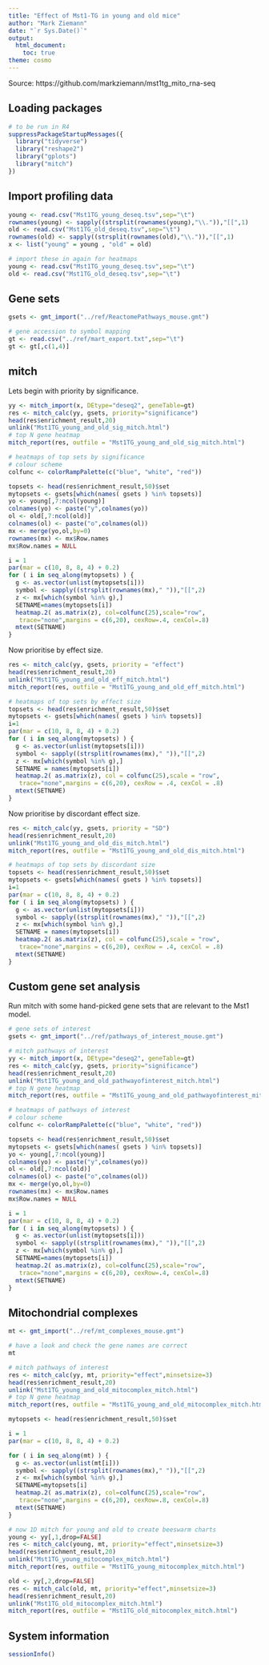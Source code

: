 ```yaml
---
title: "Effect of Mst1-TG in young and old mice"
author: "Mark Ziemann"
date: "`r Sys.Date()`"
output:
  html_document:
    toc: true
theme: cosmo
---
```


Source: https://github.com/markziemann/mst1tg_mito_rna-seq

## Loading packages

```r

# to be run in R4
suppressPackageStartupMessages({
  library("tidyverse")
  library("reshape2")
  library("gplots")
  library("mitch")
})

```

## Import profiling data

```r

young <- read.csv("Mst1TG_young_deseq.tsv",sep="\t")
rownames(young) <- sapply((strsplit(rownames(young),"\\.")),"[[",1)
old <- read.csv("Mst1TG_old_deseq.tsv",sep="\t")
rownames(old) <- sapply((strsplit(rownames(old),"\\.")),"[[",1)
x <- list("young" = young , "old" = old)

# import these in again for heatmaps
young <- read.csv("Mst1TG_young_deseq.tsv",sep="\t")
old <- read.csv("Mst1TG_old_deseq.tsv",sep="\t")

```

## Gene sets

```r

gsets <- gmt_import("../ref/ReactomePathways_mouse.gmt")

# gene accession to symbol mapping
gt <- read.csv("../ref/mart_export.txt",sep="\t")
gt <- gt[,c(1,4)]

```

## mitch

Lets begin with priority by significance.

```r

yy <- mitch_import(x, DEtype="deseq2", geneTable=gt)
res <- mitch_calc(yy, gsets, priority="significance")
head(res$enrichment_result,20)
unlink("Mst1TG_young_and_old_sig_mitch.html")
# top N gene heatmap
mitch_report(res, outfile = "Mst1TG_young_and_old_sig_mitch.html")

# heatmaps of top sets by significance
# colour scheme
colfunc <- colorRampPalette(c("blue", "white", "red"))

topsets <- head(res$enrichment_result,50)$set
mytopsets <- gsets[which(names( gsets ) %in% topsets)]
yo <- young[,7:ncol(young)]
colnames(yo) <- paste("y",colnames(yo))
ol <- old[,7:ncol(old)]
colnames(ol) <- paste("o",colnames(ol))
mx <- merge(yo,ol,by=0)
rownames(mx) <- mx$Row.names
mx$Row.names = NULL

i = 1
par(mar = c(10, 8, 8, 4) + 0.2)
for ( i in seq_along(mytopsets) ) {
  g <- as.vector(unlist(mytopsets[i]))
  symbol <- sapply((strsplit(rownames(mx)," ")),"[[",2)
  z <- mx[which(symbol %in% g),]
  SETNAME=names(mytopsets[i])
  heatmap.2( as.matrix(z), col=colfunc(25),scale="row",
   trace="none",margins = c(6,20), cexRow=.4, cexCol=.8)
  mtext(SETNAME)
}

```

Now prioritise by effect size.

```r

res <- mitch_calc(yy, gsets, priority = "effect")
head(res$enrichment_result,20)
unlink("Mst1TG_young_and_old_eff_mitch.html")
mitch_report(res, outfile = "Mst1TG_young_and_old_eff_mitch.html")

# heatmaps of top sets by effect size
topsets <- head(res$enrichment_result,50)$set
mytopsets <- gsets[which(names( gsets ) %in% topsets)]
i=1
par(mar = c(10, 8, 8, 4) + 0.2)
for ( i in seq_along(mytopsets) ) {
  g <- as.vector(unlist(mytopsets[i]))
  symbol <- sapply((strsplit(rownames(mx)," ")),"[[",2)
  z <- mx[which(symbol %in% g),]
  SETNAME = names(mytopsets[i])
  heatmap.2( as.matrix(z), col = colfunc(25),scale = "row",
   trace="none",margins = c(6,20), cexRow = .4, cexCol = .8)
  mtext(SETNAME)
}

```

Now prioritise by discordant effect size.

```r

res <- mitch_calc(yy, gsets, priority = "SD")
head(res$enrichment_result,20)
unlink("Mst1TG_young_and_old_dis_mitch.html")
mitch_report(res, outfile = "Mst1TG_young_and_old_dis_mitch.html")

# heatmaps of top sets by discordant size
topsets <- head(res$enrichment_result,50)$set
mytopsets <- gsets[which(names( gsets ) %in% topsets)]
i=1
par(mar = c(10, 8, 8, 4) + 0.2)
for ( i in seq_along(mytopsets) ) {
  g <- as.vector(unlist(mytopsets[i]))
  symbol <- sapply((strsplit(rownames(mx)," ")),"[[",2)
  z <- mx[which(symbol %in% g),]
  SETNAME = names(mytopsets[i])
  heatmap.2( as.matrix(z), col = colfunc(25),scale = "row",
   trace="none",margins = c(6,20), cexRow = .4, cexCol = .8)
  mtext(SETNAME)
}

```

## Custom gene set analysis

Run mitch with some hand-picked gene sets that are relevant to the Mst1 model.

```r

# gene sets of interest
gsets <- gmt_import("../ref/pathways_of_interest_mouse.gmt")

# mitch pathways of interest
yy <- mitch_import(x, DEtype="deseq2", geneTable=gt)
res <- mitch_calc(yy, gsets, priority="significance")
head(res$enrichment_result,20)
unlink("Mst1TG_young_and_old_pathwayofinterest_mitch.html")
# top N gene heatmap
mitch_report(res, outfile = "Mst1TG_young_and_old_pathwayofinterest_mitch.html")

# heatmaps of pathways of interest
# colour scheme
colfunc <- colorRampPalette(c("blue", "white", "red"))

topsets <- head(res$enrichment_result,50)$set
mytopsets <- gsets[which(names( gsets ) %in% topsets)]
yo <- young[,7:ncol(young)]
colnames(yo) <- paste("y",colnames(yo))
ol <- old[,7:ncol(old)]
colnames(ol) <- paste("o",colnames(ol))
mx <- merge(yo,ol,by=0)
rownames(mx) <- mx$Row.names
mx$Row.names = NULL

i = 1
par(mar = c(10, 8, 8, 4) + 0.2)
for ( i in seq_along(mytopsets) ) {
  g <- as.vector(unlist(mytopsets[i]))
  symbol <- sapply((strsplit(rownames(mx)," ")),"[[",2)
  z <- mx[which(symbol %in% g),]
  SETNAME=names(mytopsets[i])
  heatmap.2( as.matrix(z), col=colfunc(25),scale="row",
   trace="none",margins = c(6,20), cexRow=.4, cexCol=.8)
  mtext(SETNAME)
}

```

## Mitochondrial complexes

```r

mt <- gmt_import("../ref/mt_complexes_mouse.gmt")

# have a look and check the gene names are correct
mt

# mitch pathways of interest
res <- mitch_calc(yy, mt, priority="effect",minsetsize=3)
head(res$enrichment_result,20)
unlink("Mst1TG_young_and_old_mitocomplex_mitch.html")
# top N gene heatmap
mitch_report(res, outfile = "Mst1TG_young_and_old_mitocomplex_mitch.html")

mytopsets <- head(res$enrichment_result,50)$set

i = 1
par(mar = c(10, 8, 8, 4) + 0.2)

for ( i in seq_along(mt) ) {
  g <- as.vector(unlist(mt[i]))
  symbol <- sapply((strsplit(rownames(mx)," ")),"[[",2)
  z <- mx[which(symbol %in% g),]
  SETNAME=mytopsets[i]
  heatmap.2( as.matrix(z), col=colfunc(25),scale="row",
   trace="none",margins = c(6,20), cexRow=.8, cexCol=.8)
  mtext(SETNAME)
}

# now 1D mitch for young and old to create beeswarm charts
young <- yy[,1,drop=FALSE] 
res <- mitch_calc(young, mt, priority="effect",minsetsize=3)
head(res$enrichment_result,20)
unlink("Mst1TG_young_mitocomplex_mitch.html")
mitch_report(res, outfile = "Mst1TG_young_mitocomplex_mitch.html")

old <- yy[,2,drop=FALSE]
res <- mitch_calc(old, mt, priority="effect",minsetsize=3)
head(res$enrichment_result,20)
unlink("Mst1TG_old_mitocomplex_mitch.html")
mitch_report(res, outfile = "Mst1TG_old_mitocomplex_mitch.html")

```

## System information

```r

sessionInfo()

```

